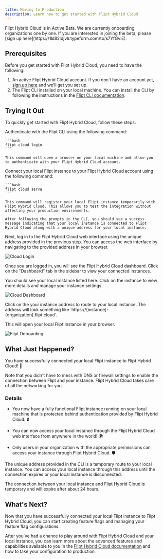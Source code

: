 ```yaml
---
title: Moving to Production
description: Learn how to get started with Flipt Hybrid Cloud
---
```


<Info>
  Flipt Hybrid Cloud is in Active Beta. We are currently onboarding
  organizations one by one. If you are interested in joining the beta, please
  [sign up here](https://1ld82idjvlr.typeform.com/to/s7YfGviE).
</Info>

## Prerequisites

Before you get started with Flipt Hybrid Cloud, you need to have the following:

1. An active Flipt Hybrid Cloud account. If you don't have an account yet, [sign up here](https://1ld82idjvlr.typeform.com/to/s7YfGviE) and we'll get you set up.
2. The Flipt CLI installed on your local machine. You can install the CLI by following the instructions in the [Flipt CLI documentation](/cli/overview).

## Trying It Out

To quickly get started with Flipt Hybrid Cloud, follow these steps:

<Steps>
  <Step title="Authenticate with CLI">
    Authenticate with the Flipt CLI using the following command:

    ```bash
    flipt cloud login
    ```

    This command will open a browser on your local machine and allow you to authenticate with your Flipt Hybrid Cloud account.

  </Step>
  <Step title="Connect Your Local Instance">
    Connect your local Flipt instance to your Flipt Hybrid Cloud account using the following command:

    ```bash
    flipt cloud serve
    ```

    This command will register your local Flipt instance temporarily with Flipt Hybrid Cloud. This allows you to test the integration without affecting your production environments.

    After following the prompts in the CLI, you should see a success message indicating that your local instance is connected to Flipt Hybrid Cloud along with a unique address for your local instance.

  </Step>
  <Step title="Login to Hybrid Cloud">
  Next, log in to the Flipt Hybrid Cloud web interface using the unique address provided in the previous step. You can access the web interface by navigating to the provided address in your browser.

![Cloud Login](/images/cloud/login.png)

  </Step>
  <Step title="View Your Instance">

Once you are logged in, you will see the Flipt Hybrid Cloud dashboard. Click on the "Dashboard" tab in the sidebar to view your connected instances.

You should see your local instance listed here. Click on the instance to view more details and manage your instance settings.

![Cloud Dashboard](/images/cloud/dashboard.png)

  </Step>
  <Step title="Route to Your Instance">
  Click on the your instance address to route to your local instance. The address will look something like `https://{instance}-{organization}.flipt.cloud`.

This will open your local Flipt instance in your browser.

![Flipt Onboarding](/images/cloud/onboarding.png)

  </Step>
</Steps>

## What Just Happened?

You have successfully connected your local Flipt instance to Flipt Hybrid Cloud! 🎉

<Check>
  Note that you didn't have to mess with DNS or firewall settings to enable the
  connection between Flipt and your instance. Flipt Hybrid Cloud takes care of
  all the networking for you.
</Check>

### Details

- You now have a fully functional Flipt instance running on your local machine that is protected behind authentication provided by Flipt Hybrid Cloud. 🔒

- You can now access your local instance through the Flipt Hybrid Cloud web interface from anywhere in the world! 🌍

- Only users in your organization with the appropriate permissions can access your instance through Flipt Hybrid Cloud. 🛡️

The unique address provided in the CLI is a temporary route to your local instance. You can access your local instance through this address until the connection expires or your local instance is disconnected.

<Note>
  The connection between your local instance and Flipt Hybrid Cloud is temporary
  and will expire after about 24 hours.
</Note>

## What's Next?

Now that you have successfully connected your local Flipt instance to Flipt Hybrid Cloud, you can start creating feature flags and managing your feature flag configurations.

After you've had a chance to play around with Flipt Hybrid Cloud and your local instance, you can learn more about the advanced features and capabilities available to you in the [Flipt Hybrid Cloud documentation](/cloud/overview) and how to take your configuration to production.
